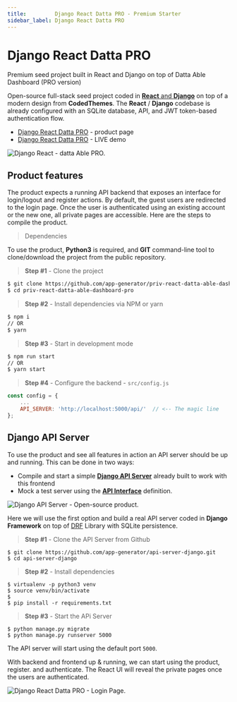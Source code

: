 ```yaml
---
title:         Django React Datta PRO - Premium Starter
sidebar_label: Django React Datta PRO
---
```

# Django React Datta PRO

<SubHeading> Premium seed project built in React and Django on top of Datta Able Dashboard (PRO version)</SubHeading>

Open-source full-stack seed project coded in [**React** and **Django**](https://appseed.us/product/django-react-datta-able-pro) on top of a modern design from **CodedThemes**. The **React** / **Django** codebase is already configured with an SQLite database, API, and JWT token-based
authentication flow.

- [Django React Datta PRO](https://appseed.us/product/django-react-datta-able-pro) - product page
- [Django React Datta PRO](https://django-react-datta-able-pro.appseed-srv1.com/) - LIVE demo

![Django React - datta Able PRO.](../../../static/assets/django-react-datta-pro-xs.jpg)

## Product features

The product expects a running API backend that exposes an interface for login/logout and register actions. By default, the guest users are redirected to the login page. Once the user is authenticated using an existing account or the new one, all private pages are accessible. Here are the steps to compile the product.

> Dependencies

To use the product, **Python3** is required, and **GIT** command-line tool to clone/download the project from the public repository.

> **Step #1** - Clone the project

```bash
$ git clone https://github.com/app-generator/priv-react-datta-able-dashboard-pro.git
$ cd priv-react-datta-able-dashboard-pro
```

> **Step #2** - Install dependencies via NPM or yarn

```bash
$ npm i
// OR
$ yarn
```

> **Step #3** - Start in development mode

```bash
$ npm run start
// OR
$ yarn start
```

> **Step #4** - Configure the backend - `src/config.js`

```javascript
const config = {
    ...
    API_SERVER: 'http://localhost:5000/api/'  // <-- The magic line
};
```

## Django API Server

To use the product and see all features in action an API server should be up and running. This can be done in two ways:

- Compile and start a simple [**Django API Server**](../../boilerplate-code/api-server/django.mdx) already built to work with this frontend
- Mock a test server using the [**API Interface**](../../boilerplate-code/api-server/api-unified-definition.mdx) definition.

![Django API Server - Open-source product.](../../../static/assets/api-cover-django-xs.jpg)

Here we will use the first option and build a real API server coded in **Django Framework** on top of [DRF](https://www.django-rest-framework.org/) Library with SQLite persistence.

> **Step #1** - Clone the API Server from Github

```
$ git clone https://github.com/app-generator/api-server-django.git
$ cd api-server-django
```

> **Step #2** - Install dependencies

```
$ virtualenv -p python3 venv
$ source venv/bin/activate
$
$ pip install -r requirements.txt
```

> **Step #3** - Start the APi Server

```
$ python manage.py migrate
$ python manage.py runserver 5000
```

The API server will start using the default port `5000`.

With backend and frontend up & running, we can start using the product, register. and authenticate. The React UI will reveal the private pages once the users are authenticated.

![Django React Datta PRO - Login Page.](../../../static/assets/django-react-datta-pro-login-xs.jpg)
